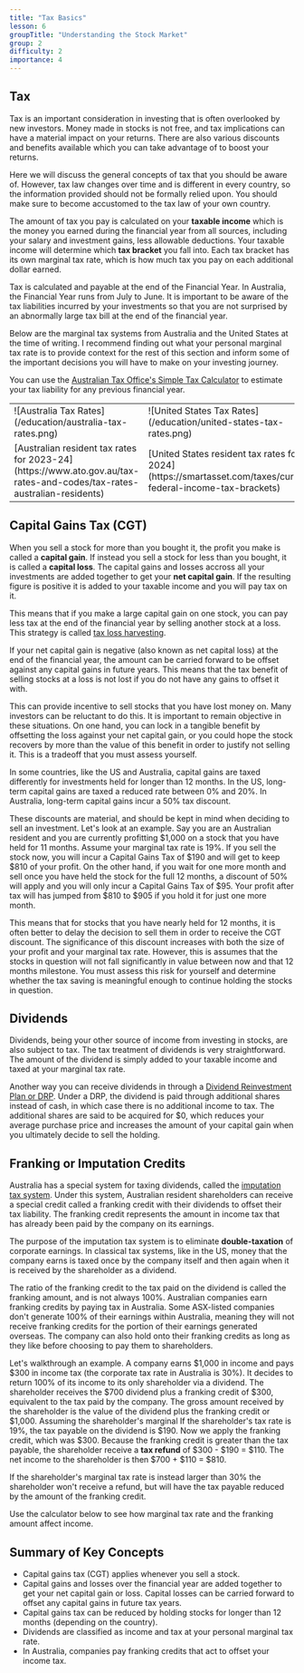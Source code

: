 ```yaml
---
title: "Tax Basics"
lesson: 6
groupTitle: "Understanding the Stock Market"
group: 2
difficulty: 2
importance: 4
---
```

## Tax
Tax is an important consideration in investing that is often overlooked by new investors. Money made in stocks is not free, and tax implications can have a material impact on your returns. There are also various discounts and benefits available which you can take advantage of to boost your returns.

Here we will discuss the general concepts of tax that you should be aware of. However, tax law changes over time and is different in every country, so the information provided should not be formally relied upon. You should make sure to become accustomed to the tax law of your own country.

The amount of tax you pay is calculated on your **taxable income** which is the money you earned during the financial year from all sources, including your salary and investment gains, less allowable deductions. Your taxable income will determine which **tax bracket** you fall into. Each tax bracket has its own marginal tax rate, which is how much tax you pay on each additional dollar earned.

Tax is calculated and payable at the end of the Financial Year. In Australia, the Financial Year runs from July to June. It is important to be aware of the tax liabilities incurred by your investments so that you are not surprised by an abnormally large tax bill at the end of the financial year.

Below are the marginal tax systems from Australia and the United States at the time of writing. I recommend finding out what your personal marginal tax rate is to provide context for the rest of this section and inform some of the important decisions you will have to make on your investing journey.

You can use the [Australian Tax Office's Simple Tax Calculator](https://www.ato.gov.au/single-page-applications/calculatorsandtools?anchor=STC#STC/questions) to estimate your tax liability for any previous financial year.

<table>
    <tr>
        <td>![Australia Tax Rates](/education/australia-tax-rates.png)</td>
        <td>![United States Tax Rates](/education/united-states-tax-rates.png)</td>
    </tr>
    <tr>
        <td className='text-center'>[Australian resident tax rates for 2023-24](https://www.ato.gov.au/tax-rates-and-codes/tax-rates-australian-residents)</td>
        <td className='text-center'>[United States resident tax rates for 2024](https://smartasset.com/taxes/current-federal-income-tax-brackets)</td>
    </tr>
</table>

## Capital Gains Tax (CGT)
When you sell a stock for more than you bought it, the profit you make is called a **capital gain**. If instead you sell a stock for less than you bought, it is called a **capital loss**. The capital gains and losses accross all your investments are added together to get your **net capital gain**. If the resulting figure is positive it is added to your taxable income and you will pay tax on it.

This means that if you make a large capital gain on one stock, you can pay less tax at the end of the financial year by selling another stock at a loss. This strategy is called [tax loss harvesting](https://www.asx.com.au/blog/investor-update/2023/pros-and-cons-of-tax-loss-selling).

If your net capital gain is negative (also known as net capital loss) at the end of the financial year, the amount can be carried forward to be offset against any capital gains in future years. This means that the tax benefit of selling stocks at a loss is not lost if you do not have any gains to offset it with.

This can provide incentive to sell stocks that you have lost money on. Many investors can be reluctant to do this. It is important to remain objective in these situations. On one hand, you can lock in a tangible benefit by offsetting the loss against your net capital gain, or you could hope the stock recovers by more than the value of this benefit in order to justify not selling it. This is a tradeoff that you must assess yourself.

In some countries, like the US and Australia, capital gains are taxed differently for investments held for longer than 12 months. In the US, long-term capital gains are taxed a reduced rate between 0% and 20%. In Australia, long-term capital gains incur a 50% tax discount.

These discounts are material, and should be kept in mind when deciding to sell an investment. Let's look at an example. Say you are an Australian resident and you are currently profitting \$1,000 on a stock that you have held for 11 months. Assume your marginal tax rate is 19%. If you sell the stock now, you will incur a Capital Gains Tax of \$190 and will get to keep \$810 of your profit. On the other hand, if you wait for one more month and sell once you have held the stock for the full 12 months, a discount of 50% will apply and you will only incur a Capital Gains Tax of \$95. Your profit after tax will has jumped from \$810 to \$905 if you hold it for just one more month.

This means that for stocks that you have nearly held for 12 months, it is often better to delay the decision to sell them in order to receive the CGT discount. The significance of this discount increases with both the size of your profit and your marginal tax rate. However, this is assumes that the stocks in question will not fall significantly in value between now and that 12 months milestone. You must assess this risk for yourself and determine whether the tax saving is meaningful enough to continue holding the stocks in question.

<KeyConcept content="Capital gains tax can be reduced by holding stocks for longer than 12 months (depending on the country)." />

## Dividends
Dividends, being your other source of income from investing in stocks, are also subject to tax. The tax treatment of dividends is very straightforward. The amount of the dividend is simply added to your taxable income and taxed at your marginal tax rate.

Another way you can receive dividends in through a [Dividend Reinvestment Plan or DRP](https://www.ato.gov.au/individuals-and-families/investments-and-assets/capital-gains-tax/shares-and-similar-investments/dividend-reinvestment-plans). Under a DRP, the dividend is paid through additional shares instead of cash, in which case there is no additional income to tax. The additional shares are said to be acquired for \$0, which reduces your average purchase price and increases the amount of your capital gain when you ultimately decide to sell the holding.

## Franking or Imputation Credits
Australia has a special system for taxing dividends, called the [imputation tax system](https://www.pbo.gov.au/about-budgets/budget-insights/budget-explainers/dividend-imputation-and-franking-credits). Under this system, Australian resident shareholders can receive a special credit called a franking credit with their dividends to offset their tax liability. The franking credit represents the amount in income tax that has already been paid by the company on its earnings.

The purpose of the imputation tax system is to eliminate **double-taxation** of corporate earnings. In classical tax systems, like in the US, money that the company earns is taxed once by the company itself and then again when it is received by the shareholder as a dividend.

The ratio of the franking credit to the tax paid on the dividend is called the franking amount, and is not always 100%. Australian companies earn franking credits by paying tax in Australia. Some ASX-listed companies don't generate 100% of their earnings within Australia, meaning they will not receive franking credits for the portion of their earnings generated overseas. The company can also hold onto their franking credits as long as they like before choosing to pay them to shareholders.

Let's walkthrough an example. A company earns \$1,000 in income and pays \$300 in income tax (the corporate tax rate in Australia is 30%). It decides to return 100% of its income to its only shareholder via a dividend. The shareholder receives the \$700 dividend plus a franking credit of \$300, equivalent to the tax paid by the company. The gross amount received by the shareholder is the value of the dividend plus the franking credit or \$1,000. Assuming the shareholder's marginal If the shareholder's tax rate is 19%, the tax payable on the dividend is \$190. Now we apply the franking credit, which was \$300. Because the franking credit is greater than the tax payable, the shareholder receive a **tax refund** of \$300 - \$190 = \$110. The net income to the shareholder is then \$700 + \$110 = \$810.

If the shareholder's marginal tax rate is instead larger than 30% the shareholder won't receive a refund, but will have the tax payable reduced by the amount of the franking credit.

Use the calculator below to see how marginal tax rate and the franking amount affect income.

<ImputationCalculator />

## Summary of Key Concepts
- Capital gains tax (CGT) applies whenever you sell a stock.
- Capital gains and losses over the financial year are added together to get your net capital gain or loss. Capital losses can be carried forward to offset any capital gains in future tax years.
- Capital gains tax can be reduced by holding stocks for longer than 12 months (depending on the country).
- Dividends are classified as income and tax at your personal marginal tax rate.
- In Australia, companies pay franking credits that act to offset your income tax.